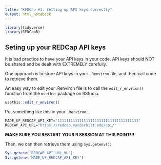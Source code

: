 ```yaml
---
title: "REDCap #1: Setting up API keys correctly"
output: html_notebook
---
```


```r
library(tidyverse)
library(REDCapR)
```

## Seting up your REDCap API keys

It is bad practice to have your API keys in your code. API keys should NOT
be shared and be dealt with EXTREMELY carefully.

One approach is to store API keys in your `.Renviron` file, and then call code
to retrieve them.

An easy way to edit your .Renviron file is to call the `edit_r_envrion()`
function from the `usethis` package on RStudio.

```r
usethis::edit_r_environ()
```

Put something like this in your `.Renviron`...

```r
MADE_UP_REDCAP_API_KEY="1111111111111111111111111111111111111"
REDCAP_API_URL="https://redcap.vanderbilt.edu/api/"
```

**MAKE SURE YOU RESTART YOUR R SESSION AT THIS POINT!!!**

Then, we can then retrieve them using `Sys.getenv()`:

```r
Sys.getenv('REDCAP_API_URL_VU')
Sys.getenv('MADE_UP_REDCAP_API_KEY')
```
